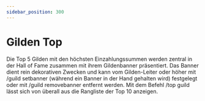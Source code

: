 ```yaml
---
sidebar_position: 300
---
```



# Gilden Top

Die Top 5 Gilden mit den höchsten Einzahlungssummen werden zentral in der Hall of Fame zusammen mit ihrem Gildenbanner präsentiert. 
Das Banner dient rein dekorativen Zwecken und kann vom Gilden-Leiter oder höher mit /guild setbanner (während ein Banner in der Hand gehalten wird) festgelegt oder mit /guild removebanner entfernt werden. 
Mit dem Befehl /top guild lässt sich von überall aus die Rangliste der Top 10 anzeigen.
